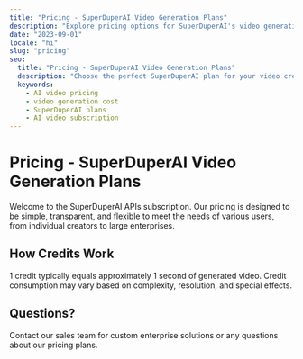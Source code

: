 ```yaml
---
title: "Pricing - SuperDuperAI Video Generation Plans"
description: "Explore pricing options for SuperDuperAI's video generation platform. Affordable plans for creators, marketers, and businesses of all sizes."
date: "2023-09-01"
locale: "hi"
slug: "pricing"
seo:
  title: "Pricing - SuperDuperAI Video Generation Plans"
  description: "Choose the perfect SuperDuperAI plan for your video creation needs. Flexible pricing for individuals, teams, and enterprises."
  keywords:
    - AI video pricing
    - video generation cost
    - SuperDuperAI plans
    - AI video subscription
---
```


# Pricing - SuperDuperAI Video Generation Plans

Welcome to the SuperDuperAI APIs subscription. Our pricing is designed to be simple, transparent, and flexible to meet the needs of various users, from individual creators to large enterprises.

<PricingSection />

<VideoShowcase />

## How Credits Work

1 credit typically equals approximately 1 second of generated video. Credit consumption may vary based on complexity, resolution, and special effects.

## Questions?

Contact our sales team for custom enterprise solutions or any questions about our pricing plans.
